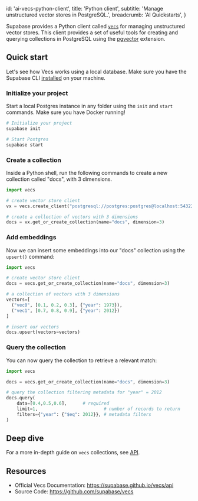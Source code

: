 
  id: 'ai-vecs-python-client',
  title: 'Python client',
  subtitle: 'Manage unstructured vector stores in PostgreSQL.',
  breadcrumb: 'AI Quickstarts',
}

Supabase provides a Python client called [`vecs`](https://github.com/supabase/vecs) for managing unstructured vector stores. This client provides a set of useful tools for creating and querying collections in PostgreSQL using the [pgvector](/docs/guides/database/extensions/pgvector) extension.

## Quick start

Let's see how Vecs works using a local database. Make sure you have the Supabase CLI [installed](/docs/guides/cli#installation) on your machine.

### Initialize your project

Start a local Postgres instance in any folder using the `init` and `start` commands. Make sure you have Docker running!

```bash
# Initialize your project
supabase init

# Start Postgres
supabase start
```

### Create a collection

Inside a Python shell, run the following commands to create a new collection called "docs", with 3 dimensions.

```py
import vecs

# create vector store client
vx = vecs.create_client("postgresql://postgres:postgres@localhost:54322/postgres")

# create a collection of vectors with 3 dimensions
docs = vx.get_or_create_collection(name="docs", dimension=3)
```

### Add embeddings

Now we can insert some embeddings into our "docs" collection using the `upsert()` command:

```py
import vecs

# create vector store client
docs = vecs.get_or_create_collection(name="docs", dimension=3)

# a collection of vectors with 3 dimensions
vectors=[
  ("vec0", [0.1, 0.2, 0.3], {"year": 1973}),
  ("vec1", [0.7, 0.8, 0.9], {"year": 2012})
]

# insert our vectors
docs.upsert(vectors=vectors)
```

### Query the collection

You can now query the collection to retrieve a relevant match:

```py
import vecs

docs = vecs.get_or_create_collection(name="docs", dimension=3)

# query the collection filtering metadata for "year" = 2012
docs.query(
    data=[0.4,0.5,0.6],      # required
    limit=1,                         # number of records to return
    filters={"year": {"$eq": 2012}}, # metadata filters
)
```

## Deep dive

For a more in-depth guide on `vecs` collections, see [API](/docs/guides/ai/python/api).

## Resources

- Official Vecs Documentation: https://supabase.github.io/vecs/api
- Source Code: https://github.com/supabase/vecs


